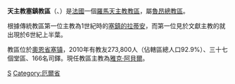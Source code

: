{{Infobox Roman Catholic diocese
|Roman Catholic Diocese of = 天主教塞鎮教區
|Latin name of diocese =Dioecesis Sagiensis

|image =FranceNormandieSeesCathedraleFacadeOuest.jpg

|caption = 聖母聖殿主教座堂
|location = {{FR}}[[奧恩省|奧恩省]][[塞镇|塞镇]]
|territory ={{FR}}[[奧恩省|奧恩省]]

|population= 273,800

|rite = 拉丁禮
|patron = 
|province = 魯昂
|established =不遲於6世紀上半葉

|cathedral = [[聖母聖殿主教座堂_(塞鎮)|聖母聖殿主教座堂]]
|co-cathedral =
|leadership = 主教
|website =[http://diocesedeseez.cef.fr/ 官方網頁]
|教宗 = 
|metropolitan = 
|ordinary =雅克·阿貝爾
|coadjutor bishop =
|emeritus = 
}}

'''天主教塞鎮教區'''（{{lang-la|Dioecesis Sagiensis}}、{{lang-fr|Diocèse de Séez}}）是[[法國|法國]]一個[[羅馬天主教|羅馬天主教]][[教區|教區]]，屬[[天主教魯昂總教區|魯昂總教區]]。

根據傳統教區第一位主教為1世紀時的[[塞鎮的拉蒂安|塞鎮的拉蒂安]]，而第一位見於文獻主教的就出現於6世紀上半葉。

教區位於[[奧恩省|奧恩省]][[塞镇|塞镇]]，2010年有教友273,800人（佔轄區總人口92.9%）、三十七個堂區、166名司鐸。現任教區主教為[[雅克·阿貝爾|雅克·阿貝爾]]。

{{法國天主教教區}}
[[Category:法國天主教教區|S]]
[[Category:厄爾省|Category:厄爾省]]